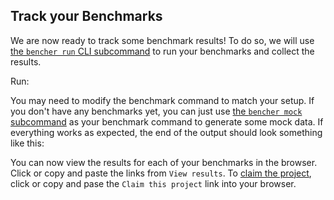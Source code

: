 
## Track your Benchmarks

We are now ready to track some benchmark results!
To do so, we will use [the `bencher run` CLI subcommand][bencher run]
to run your benchmarks and collect the results.

Run: <BencherRun />

You may need to modify the benchmark command to match your setup.
If you don't have any benchmarks yet, you can just use [the `bencher mock` subcommand][bencher mock] as your benchmark command to generate some mock data.
If everything works as expected, the end of the output should look something like this:

<BencherRunOutput />

You can now view the results for each of your benchmarks in the browser.
Click or copy and paste the links from `View results`.
To [claim the project][claim project], click or copy and pase the `Claim this project` link into your browser.

[bencher run]: /docs/explanation/bencher-run/
[bencher mock]: /docs/reference/bencher-metric-format/#bencher-mock
[claim project]: /docs/how-to/claim-project/
